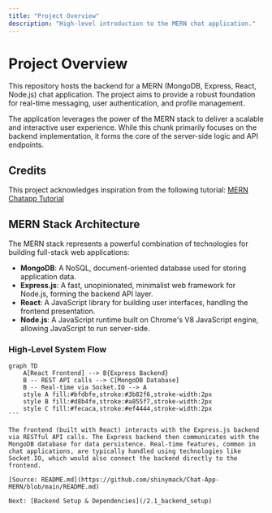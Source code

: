 ```yaml
---
title: "Project Overview"
description: "High-level introduction to the MERN chat application."
---
```

<TOC />

# Project Overview

This repository hosts the backend for a MERN (MongoDB, Express, React, Node.js) chat application. The project aims to provide a robust foundation for real-time messaging, user authentication, and profile management.

The application leverages the power of the MERN stack to deliver a scalable and interactive user experience. While this chunk primarily focuses on the backend implementation, it forms the core of the server-side logic and API endpoints.

## Credits

This project acknowledges inspiration from the following tutorial:
[MERN Chatapp Tutorial](https://youtu.be/ntKkVrQqBYY?si=qz02cMCQ80RT1jaH)

## MERN Stack Architecture

The MERN stack represents a powerful combination of technologies for building full-stack web applications:

*   **MongoDB**: A NoSQL, document-oriented database used for storing application data.
*   **Express.js**: A fast, unopinionated, minimalist web framework for Node.js, forming the backend API layer.
*   **React**: A JavaScript library for building user interfaces, handling the frontend presentation.
*   **Node.js**: A JavaScript runtime built on Chrome's V8 JavaScript engine, allowing JavaScript to run server-side.

### High-Level System Flow

````mermaid
graph TD
    A[React Frontend] --> B{Express Backend}
    B -- REST API calls --> C[MongoDB Database]
    B -- Real-time via Socket.IO --> A
    style A fill:#bfdbfe,stroke:#3b82f6,stroke-width:2px
    style B fill:#d8b4fe,stroke:#a855f7,stroke-width:2px
    style C fill:#fecaca,stroke:#ef4444,stroke-width:2px
```

The frontend (built with React) interacts with the Express.js backend via RESTful API calls. The Express backend then communicates with the MongoDB database for data persistence. Real-time features, common in chat applications, are typically handled using technologies like Socket.IO, which would also connect the backend directly to the frontend.

[Source: README.md](https://github.com/shinymack/Chat-App-MERN/blob/main/README.md)

Next: [Backend Setup & Dependencies](/2.1_backend_setup)